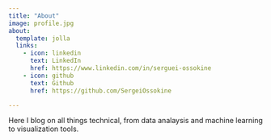 ```yaml
---
title: "About"
image: profile.jpg
about:
  template: jolla
  links:
    - icon: linkedin
      text: LinkedIn
      href: https://www.linkedin.com/in/serguei-ossokine
    - icon: github
      text: Github
      href: https://github.com/SergeiOssokine

---
```


Here I blog on all things technical, from data analaysis and machine learning to visualization tools.
